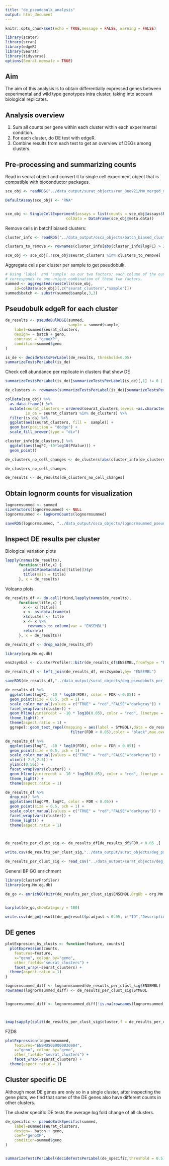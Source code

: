 ```yaml
---
title: "de_pseudobulk_analysis"
output: html_document
---
```


```r
knitr::opts_chunk$set(echo = TRUE,message = FALSE, warning = FALSE)

library(scater)
library(scran)
library(edgeR)
library(Seurat)
library(tidyverse)
options(Seurat.memsafe = TRUE)

```

## Aim

The aim of this analysis is to obtain differentially expressed genes between experimental and wild type genotypes intra cluster, taking into account biological replicates.

## Analysis overview 

1. Sum all counts per gene within each cluster within each experimental condition.
2. For each cluster, do DE test with edgeR.
3. Combine results from each test to get an overview of DEGs among clusters.

## Pre-processing and summarizing counts

Read in seurat object and convert it to single cell experiment object that is compatible with bioconductor packages.

```r
sce_obj <- readRDS("../data_output/surat_objects/run_8nov21/Mm_merged_mito_mito_integrated.rds")

DefaultAssay(sce_obj) <- "RNA"


sce_obj <- SingleCellExperiment(assays = list(counts = sce_obj@assays$RNA@counts), 
                           colData = DataFrame(sce_obj@meta.data))


```

Remove cells in batch1 biased clusters:
```r
cluster_info <- readRDS("../data_output/osca_objects/batch_biased_clusters.rds")

clusters_to_remove <- rownames(cluster_info[abs(cluster_info$logFC) > 2,])

sce_obj <- sce_obj[,!sce_obj$seurat_clusters %in% clusters_to_remove]

```


Aggregate cells per cluster per sample to get pseudobulk.

```r
# Using 'label' and 'sample' as our two factors; each column of the output
# corresponds to one unique combination of these two factors.
summed <- aggregateAcrossCells(sce_obj, 
    id=colData(sce_obj)[,c("seurat_clusters","sample")])
summed$batch <- substr(summed$sample,3,3)
```


## Pseudobulk edgeR for each cluster

```r
de_results <- pseudoBulkDGE(summed,
                            sample = summed$sample,
    label=summed$seurat_clusters,
    design= ~ batch + geno,
    contrast = "genoXP",
    condition=summed$geno
)

```

```r
is_de <- decideTestsPerLabel(de_results, threshold=0.05)
summarizeTestsPerLabel(is_de)

```

Check cell abundance per replicate in clusters that show DE

```r
summarizeTestsPerLabel(is_de)[summarizeTestsPerLabel(is_de)[,1] != 0 | summarizeTestsPerLabel(is_de)[,3] != 0,]
```
```r
de_clusters <- rownames(summarizeTestsPerLabel(is_de)[summarizeTestsPerLabel(is_de)[,1] != 0 | summarizeTestsPerLabel(is_de)[,3] != 0,])
```

```r
colData(sce_obj) %>%
  as_data_frame() %>%
  mutate(seurat_clusters = ordered(seurat_clusters,levels =as.character(sort(as.numeric(unique(seurat_clusters)))) ),
         is_da = seurat_clusters %in% de_clusters) %>%
  filter(is_da) %>%
  ggplot(aes(seurat_clusters, fill =  sample)) +
  geom_bar(position = "dodge") +
  scale_fill_brewer(type = "div")

```
```r
cluster_info[de_clusters,] %>%
  ggplot(aes(logFC,-10*log10(PValue))) +
  geom_point()
```

```r
de_clusters_no_cell_changes <- de_clusters[abs(cluster_info[de_clusters,]$logFC) < 1]
```

```r
de_clusters_no_cell_changes
```

```r
de_results <- de_results[de_clusters_no_cell_changes]
```


## Obtain lognorm counts for visualization
```r
lognormsummed <- summed
sizeFactors(lognormsummed) <- NULL
lognormsummed <- logNormCounts(lognormsummed)

```

```r
saveRDS(lognormsummed, "../data_output/osca_objects/lognormsummed_pseudobulk_de.Rds")
```


## Inspect DE results per cluster

Biological variation plots

```r
lapply(names(de_results),
      function(title,x) {
        plotBCV(metadata(x[[title]])$y)
        title(main = title)
      }, x = de_results)

```

Volcano plots

```r
de_results_df <- do.call(rbind,lapply(names(de_results),
      function(title,x) {
        x <- x[[title]]
        x <- as.data.frame(x)
        x$cluster <- title
        x <- x %>%
          rownames_to_column(var = "ENSEMBL")
        return(x)
      }, x = de_results))

de_results_df <- drop_na(de_results_df)
```

```r
library(org.Mm.eg.db)

ens2symbol <- clusterProfiler::bitr(de_results_df$ENSEMBL,fromType = "ENSEMBL",toType = "SYMBOL",OrgDb = org.Mm.eg.db)

de_results_df <- left_join(de_results_df, ens2symbol,by= "ENSEMBL")
```

```r
saveRDS(de_results_df,"../data_output/surat_objects/deg_pseudobulk_per_cluster.Rds")
```


```r
de_results_df %>%
  ggplot(aes(logFC, -10 * log10(FDR), color = FDR < 0.05)) +
  geom_point(size = 0.5, pch = 1) +
  scale_color_manual(values = c("TRUE" = "red","FALSE"="darkgray")) +
  facet_wrap(vars(cluster)) +
  geom_hline(yintercept = -10 * log10(0.05), color = "red", linetype = "dashed" ) +
  theme_light() +
  theme(aspect.ratio = 1) +
  ggrepel::geom_text_repel(mapping = aes(label = SYMBOL),data = de_results_df %>%
                             filter(FDR < 0.05),color = "black",max.overlaps = 30, size = 3) 


```
```r
de_results_df %>%
  ggplot(aes(logFC, -10 * log10(FDR), color = FDR < 0.05)) +
  geom_point(size = 0.5, pch = 1) +
  scale_color_manual(values = c("TRUE" = "red","FALSE"="darkgray")) +
  xlim(c(-2.5,2.5)) +
  ylim(c(0,50)) +
  facet_wrap(vars(cluster)) +
  geom_hline(yintercept = -10 * log10(0.05), color = "red", linetype = "dashed" ) +
  theme_light() +
  theme(aspect.ratio = 1) 

```

```r
de_results_df %>%
  drop_na() %>%
  ggplot(aes(logCPM, logFC, color = FDR < 0.05)) +
  geom_point(size = 0.5, pch = 1) +
  scale_color_manual(values = c("TRUE" = "red","FALSE"="darkgray")) +
  facet_wrap(vars(cluster)) +
  theme_light() +
  theme(aspect.ratio = 1) 

  
```

```r

de_results_per_clust_sig <- de_results_df[de_results_df$FDR < 0.05 ,]

```
```r
write.csv(de_results_per_clust_sig,"../data_output/surat_objects/deg_pseudobulk_per_cluster_fdr0.05_df.csv")
```
```r
de_results_per_clust_sig <- read_csv("../data_output/surat_objects/deg_pseudobulk_per_cluster_fdr0.05_df.csv")

```

General BP GO enrichment

```r
library(clusterProfiler)
library(org.Mm.eg.db)

de_go <- enrichGO(bitr(de_results_per_clust_sig$ENSEMBL,OrgDb = org.Mm.eg.db,fromType = "ENSEMBL",toType = "SYMBOL")$SYMBOL,OrgDb = org.Mm.eg.db,keyType = "SYMBOL",ont = "BP")


barplot(de_go,showCategory = 100)
```
```r
write.csv(de_go@result[de_go@result$p.adjust < 0.05, c("ID","Description","geneID")],"../data_output/surat_objects/deg_pseudobulk_go.csv")
```


## DE genes 


```r
plotExpresion_by_clusts <- function(feature, counts){
  plotExpression(counts,
    features=feature,
    x="geno", colour_by="geno",
    other_fields="seurat_clusters") +
    facet_wrap(~seurat_clusters) +
  theme(aspect.ratio = 1)
}
```

```r
lognormsummed_diff <- lognormsummed[de_results_per_clust_sig$ENSEMBL]
rownames(lognormsummed_diff) <- de_results_per_clust_sig$SYMBOL


lognormsummed_diff <- lognormsummed_diff[!is.na(rownames(lognormsummed_diff))]



imap(sapply(split(de_results_per_clust_sig$cluster,f = de_results_per_clust_sig$SYMBOL), paste, collapse = ", "),~ plotExpresion_by_clusts(.y, counts = lognormsummed_diff) + ggtitle(paste(.y,.x)) + theme(aspect.ratio = 1))

```

FZD8

```r
plotExpression(lognormsummed,
    features="ENSMUSG00000036904",
    x="geno", colour_by="geno",
    other_fields="seurat_clusters") +
    facet_wrap(~seurat_clusters) +
  theme(aspect.ratio = 1)

```

## Cluster specific DE

Although most DE genes are only so in a single cluster, after inspecting the gene plots, we find that some of the DE genes also have different counts in other clusters.

The cluster specific DE tests the average log fold change of all clusters.


```r
de_specific <- pseudoBulkSpecific(summed,
    label=summed$seurat_clusters,
    design=~ batch + geno,
    coef="genoXP",
    condition=summed$geno
)


summarizeTestsPerLabel(decideTestsPerLabel(de_specific,threshold = 0.5))
```

